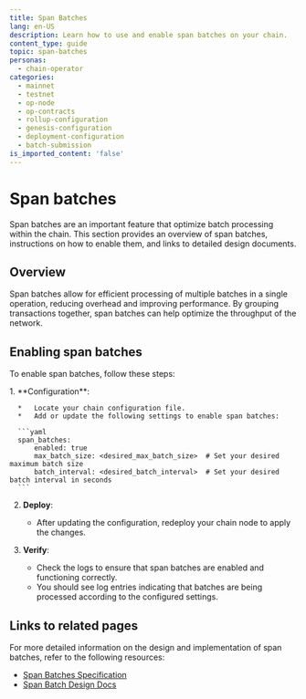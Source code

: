 ```yaml
---
title: Span Batches
lang: en-US
description: Learn how to use and enable span batches on your chain.
content_type: guide
topic: span-batches
personas:
  - chain-operator
categories:
  - mainnet
  - testnet
  - op-node
  - op-contracts
  - rollup-configuration
  - genesis-configuration
  - deployment-configuration
  - batch-submission
is_imported_content: 'false'
---
```



# Span batches

Span batches are an important feature that optimize batch processing within the chain. This section provides an overview of span batches, instructions on how to enable them, and links to detailed design documents.

## Overview

Span batches allow for efficient processing of multiple batches in a single operation, reducing overhead and improving performance. By grouping transactions together, span batches can help optimize the throughput of the network.

## Enabling span batches

To enable span batches, follow these steps:

<Steps>
  1.  **Configuration**:

      *   Locate your chain configuration file.
      *   Add or update the following settings to enable span batches:

      ```yaml
      span_batches:
          enabled: true
          max_batch_size: <desired_max_batch_size>  # Set your desired maximum batch size
          batch_interval: <desired_batch_interval>  # Set your desired batch interval in seconds
      ```

  2.  **Deploy**:

      *   After updating the configuration, redeploy your chain node to apply the changes.

  3.  **Verify**:

      *   Check the logs to ensure that span batches are enabled and functioning correctly.
      *   You should see log entries indicating that batches are being processed according to the configured settings.
</Steps>

## Links to related pages

For more detailed information on the design and implementation of span batches, refer to the following resources:

*   [Span Batches Specification](https://specs.optimism.io/protocol/delta/span-batches.html#span-batches?utm_source=op-docs&utm_medium=docs)
*   [Span Batch Design Docs](https://op-tip.notion.site/Span-Batch-Design-Docs-b85e599a47774dcdb8171cc84cab2476)
